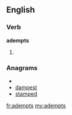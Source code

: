 ==English==

===Verb===
'''adempts'''

# {{third-person singular of|adempt}}

===Anagrams===
* {{alphagram|adempst}}
* [[dampest#English|dampest]]
* [[stamped#English|stamped]]

[[fr:adempts]]
[[my:adempts]]